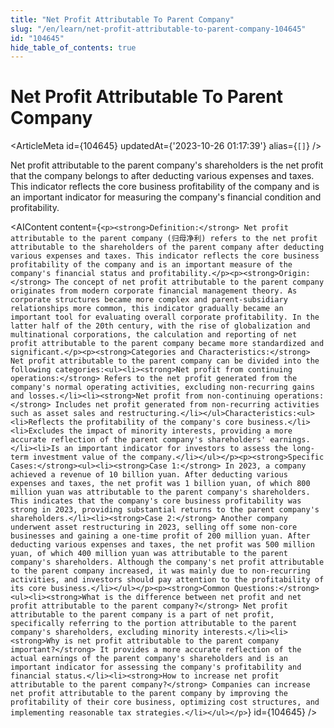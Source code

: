 ```yaml
---
title: "Net Profit Attributable To Parent Company"
slug: "/en/learn/net-profit-attributable-to-parent-company-104645"
id: "104645"
hide_table_of_contents: true
---
```



# Net Profit Attributable To Parent Company

<ArticleMeta id={104645} updatedAt={'2023-10-26 01:17:39'} alias={`[]`} />
<div className='border-solid border-b border-t-0 my-4 border-[var(--ifm-color-gray-300)]' />

Net profit attributable to the parent company's shareholders is the net profit that the company belongs to after deducting various expenses and taxes. This indicator reflects the core business profitability of the company and is an important indicator for measuring the company's financial condition and profitability.

<AIContent content={`<p><strong>Definition:</strong> Net profit attributable to the parent company (归母净利) refers to the net profit attributable to the shareholders of the parent company after deducting various expenses and taxes. This indicator reflects the core business profitability of the company and is an important measure of the company's financial status and profitability.</p><p><strong>Origin:</strong> The concept of net profit attributable to the parent company originates from modern corporate financial management theory. As corporate structures became more complex and parent-subsidiary relationships more common, this indicator gradually became an important tool for evaluating overall corporate profitability. In the latter half of the 20th century, with the rise of globalization and multinational corporations, the calculation and reporting of net profit attributable to the parent company became more standardized and significant.</p><p><strong>Categories and Characteristics:</strong> Net profit attributable to the parent company can be divided into the following categories:<ul><li><strong>Net profit from continuing operations:</strong> Refers to the net profit generated from the company's normal operating activities, excluding non-recurring gains and losses.</li><li><strong>Net profit from non-continuing operations:</strong> Includes net profit generated from non-recurring activities such as asset sales and restructuring.</li></ul>Characteristics:<ul><li>Reflects the profitability of the company's core business.</li><li>Excludes the impact of minority interests, providing a more accurate reflection of the parent company's shareholders' earnings.</li><li>Is an important indicator for investors to assess the long-term investment value of the company.</li></ul></p><p><strong>Specific Cases:</strong><ul><li><strong>Case 1:</strong> In 2023, a company achieved a revenue of 10 billion yuan. After deducting various expenses and taxes, the net profit was 1 billion yuan, of which 800 million yuan was attributable to the parent company's shareholders. This indicates that the company's core business profitability was strong in 2023, providing substantial returns to the parent company's shareholders.</li><li><strong>Case 2:</strong> Another company underwent asset restructuring in 2023, selling off some non-core businesses and gaining a one-time profit of 200 million yuan. After deducting various expenses and taxes, the net profit was 500 million yuan, of which 400 million yuan was attributable to the parent company's shareholders. Although the company's net profit attributable to the parent company increased, it was mainly due to non-recurring activities, and investors should pay attention to the profitability of its core business.</li></ul></p><p><strong>Common Questions:</strong><ul><li><strong>What is the difference between net profit and net profit attributable to the parent company?</strong> Net profit attributable to the parent company is a part of net profit, specifically referring to the portion attributable to the parent company's shareholders, excluding minority interests.</li><li><strong>Why is net profit attributable to the parent company important?</strong> It provides a more accurate reflection of the actual earnings of the parent company's shareholders and is an important indicator for assessing the company's profitability and financial status.</li><li><strong>How to increase net profit attributable to the parent company?</strong> Companies can increase net profit attributable to the parent company by improving the profitability of their core business, optimizing cost structures, and implementing reasonable tax strategies.</li></ul></p>`} id={104645} />
